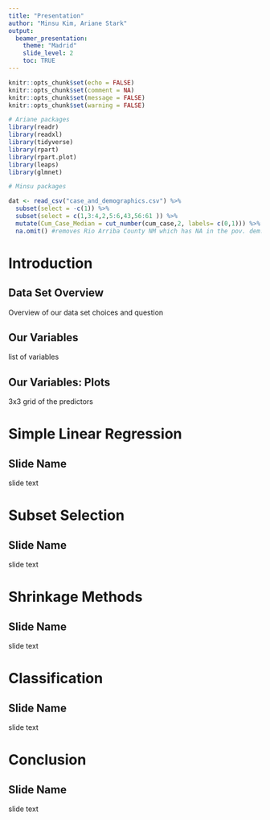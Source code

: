 ```yaml
---
title: "Presentation"
author: "Minsu Kim, Ariane Stark"
output: 
  beamer_presentation:
    theme: "Madrid"
    slide_level: 2
    toc: TRUE
---
```


```r
knitr::opts_chunk$set(echo = FALSE)
knitr::opts_chunk$set(comment = NA)
knitr::opts_chunk$set(message = FALSE)
knitr::opts_chunk$set(warning = FALSE)

# Ariane packages
library(readr)
library(readxl)
library(tidyverse)
library(rpart) 
library(rpart.plot)
library(leaps)
library(glmnet)

# Minsu packages


```


```r
dat <- read_csv("case_and_demographics.csv") %>%
  subset(select = -c(1)) %>% 
  subset(select = c(1,3:4,2,5:6,43,56:61 )) %>% 
  mutate(Cum_Case_Median = cut_number(cum_case,2, labels= c(0,1))) %>% 
  na.omit() #removes Rio Arriba County NM which has NA in the pov. dem.
```

# Introduction 

## Data Set Overview

Overview of our data set choices and question

## Our Variables

list of variables

## Our Variables: Plots

3x3 grid of the predictors


# Simple Linear Regression

## Slide Name

slide text



# Subset Selection

## Slide Name

slide text



# Shrinkage Methods

## Slide Name

slide text


# Classification

## Slide Name

slide text


# Conclusion

## Slide Name

slide text




